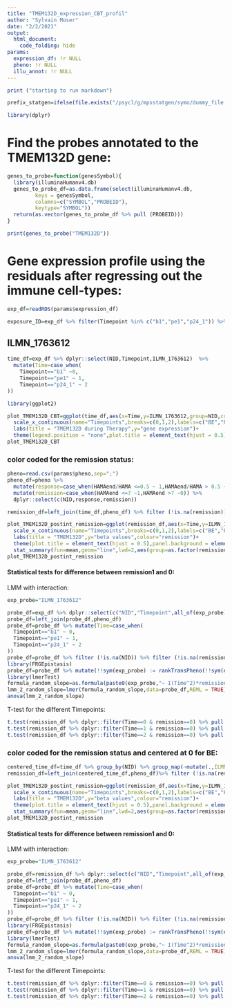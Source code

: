 ```yaml
---
title: "TMEM132D_expression_CBT_profil"
author: "Sylvain Moser"
date: "2/2/2021"
output: 
  html_document:
    code_folding: hide
params:
  expression_df: !r NULL
  pheno: !r NULL
  illu_annot: !r NULL
---
```


```r
print ("starting to run markdown")
```

```r
prefix_statgen=ifelse(file.exists("/psycl/g/mpsstatgen/symo/dummy_file.txt"),"/psycl/g/mpsstatgen/symo/anxiety_methylation/","/Users/sylvain_moser/anxiety_methylation/")
```

```r
library(dplyr)
```

# Find the probes annotated to the TMEM132D gene:

```r
genes_to_probe=function(genesSymbol){
  library(illuminaHumanv4.db)
  genes_to_probe_df=as.data.frame(select(illuminaHumanv4.db, 
         keys = genesSymbol, 
         columns=c("SYMBOL","PROBEID"), 
         keytype="SYMBOL"))
  return(as.vector(genes_to_probe_df %>% pull (PROBEID)))
}
```

```r
print(genes_to_probe("TMEM132D"))
```

# Gene expression profile using the residuals after regressing out the immune cell-types:

```r
exp_df=readRDS(params$expression_df)

exposure_ID=exp_df %>% filter(Timepoint %in% c("b1","pe1","p24_1")) %>% pull(NID)
```


## ILMN_1763612

```r
time_df=exp_df %>% dplyr::select(NID,Timepoint,ILMN_1763612)  %>% 
  mutate(Time=case_when(
    Timepoint=="b1" ~0,
    Timepoint=="pe1" ~ 1,
    Timepoint=="p24_1" ~ 2
))

library(ggplot2)

plot_TMEM132D_CBT=ggplot(time_df,aes(x=Time,y=ILMN_1763612,group=NID,colour=NID))+geom_line()+
  scale_x_continuous(name="Timepoints",breaks=c(0,1,2),labels=c("BE","PE1h","PE24h"))+
  labs(title = "TMEM132D during Therapy",y="gene expression")+
  theme(legend.position = "none",plot.title = element_text(hjust = 0.5),panel.background = element_blank(),text = element_text(size = 30),axis.ticks=element_blank())
plot_TMEM132D_CBT
```


### color coded for the remission status: 

```r
pheno=read.csv(params$pheno,sep=";")
pheno_df=pheno %>%
  mutate(response=case_when(HAMAend/HAMA <=0.5 ~ 1,HAMAend/HAMA > 0.5 ~ 0)) %>% 
  mutate(remission=case_when(HAMAend <=7 ~1,HAMAend >7 ~0)) %>% 
  dplyr::select(c(NID,response,remission))

remission_df=left_join(time_df,pheno_df) %>% filter (!is.na(remission))

plot_TMEM132D_postint_remission=ggplot(remission_df,aes(x=Time,y=ILMN_1763612,group=NID,colour=as.factor(remission)))+geom_line()+
  scale_x_continuous(name="Timepoints",breaks=c(0,1,2),labels=c("BE","PE1h","PE24h"))+
  labs(title = "TMEM132D",y="beta values",colour="remission")+
  theme(plot.title = element_text(hjust = 0.5),panel.background = element_blank(),text = element_text(size = 30),axis.ticks=element_blank(),legend.title=element_text(size = 20),legend.text = element_text(size = 20),axis.line = element_line(colour ="darkgrey"))+
  stat_summary(fun=mean,geom="line",lwd=2,aes(group=as.factor(remission)))
plot_TMEM132D_postint_remission
```

#### Statistical tests for difference between remission1 and 0:

LMM with interaction: 

```r
exp_probe="ILMN_1763612"

probe_df=exp_df %>% dplyr::select(c("NID","Timepoint",all_of(exp_probe)))
probe_df=left_join(probe_df,pheno_df)
probe_df=probe_df %>% mutate(Time=case_when(
  Timepoint=="b1" ~ 0,
  Timepoint=="pe1" ~ 1,
  Timepoint=="p24_1" ~ 2
))
probe_df=probe_df %>% filter (!is.na(NID)) %>% filter (!is.na(remission))
library(FRGEpistasis)
probe_df=probe_df %>% mutate(!!sym(exp_probe) := rankTransPheno(!!sym(exp_probe),para_c = 3/8))
library(lmerTest)
formula_random_slope=as.formula(paste0(exp_probe,"~ I(Time^2)*remission + (I(Time^2)|NID)+(1|NID)"))
lmm_2_random_slope=lmer(formula_random_slope,data=probe_df,REML = TRUE)
anova(lmm_2_random_slope)
```

T-test for the different Timepoints:

```r
t.test(remission_df %>% dplyr::filter(Time==0 & remission==0) %>% pull (ILMN_1763612),remission_df %>% dplyr::filter(Time==0 & remission==1) %>% pull (ILMN_1763612))
t.test(remission_df %>% dplyr::filter(Time==1 & remission==0) %>% pull (ILMN_1763612),remission_df %>% dplyr::filter(Time==1 & remission==1) %>% pull (ILMN_1763612))
t.test(remission_df %>% dplyr::filter(Time==2 & remission==0) %>% pull (ILMN_1763612),remission_df %>% dplyr::filter(Time==2 & remission==1) %>% pull (ILMN_1763612))
```

### color coded for the remission status and centered at 0 for BE:

```r
centered_time_df=time_df %>% group_by(NID) %>% group_map(~mutate(.,ILMN_1763612=ILMN_1763612  - as.numeric(.$ILMN_1763612[.$Timepoint=="b1"])),.keep=T) %>% bind_rows()
remission_df=left_join(centered_time_df,pheno_df)%>% filter (!is.na(remission))
```

```r
plot_TMEM132D_postint_remission=ggplot(remission_df,aes(x=Time,y=ILMN_1763612,group=NID,colour=as.factor(remission)))+geom_line()+
  scale_x_continuous(name="Timepoints",breaks=c(0,1,2),labels=c("BE","PE1h","PE24h"))+
  labs(title = "TMEM132D",y="beta values",colour="remission")+
  theme(plot.title = element_text(hjust = 0.5),panel.background = element_blank(),text = element_text(size = 30),axis.ticks=element_blank(),legend.title=element_text(size = 20),legend.text = element_text(size = 20),axis.line = element_line(colour ="darkgrey"))+
  stat_summary(fun=mean,geom="line",lwd=2,aes(group=as.factor(remission)))
plot_TMEM132D_postint_remission
```

#### Statistical tests for difference between remission1 and 0:

LMM with interaction: 

```r
exp_probe="ILMN_1763612"

probe_df=remission_df %>% dplyr::select(c("NID","Timepoint",all_of(exp_probe)))
probe_df=left_join(probe_df,pheno_df)
probe_df=probe_df %>% mutate(Time=case_when(
  Timepoint=="b1" ~ 0,
  Timepoint=="pe1" ~ 1,
  Timepoint=="p24_1" ~ 2
))
probe_df=probe_df %>% filter (!is.na(NID)) %>% filter (!is.na(remission))
library(FRGEpistasis)
probe_df=probe_df %>% mutate(!!sym(exp_probe) := rankTransPheno(!!sym(exp_probe),para_c = 3/8))
library(lmerTest)
formula_random_slope=as.formula(paste0(exp_probe,"~ I(Time^2)*remission + (I(Time^2)|NID)+(1|NID)"))
lmm_2_random_slope=lmer(formula_random_slope,data=probe_df,REML = TRUE)
anova(lmm_2_random_slope)
```

T-test for the different Timepoints:

```r
t.test(remission_df %>% dplyr::filter(Time==0 & remission==0) %>% pull (ILMN_1763612),remission_df %>% dplyr::filter(Time==0 & remission==1) %>% pull (ILMN_1763612))
t.test(remission_df %>% dplyr::filter(Time==1 & remission==0) %>% pull (ILMN_1763612),remission_df %>% dplyr::filter(Time==1 & remission==1) %>% pull (ILMN_1763612))
t.test(remission_df %>% dplyr::filter(Time==2 & remission==0) %>% pull (ILMN_1763612),remission_df %>% dplyr::filter(Time==2 & remission==1) %>% pull (ILMN_1763612))
```